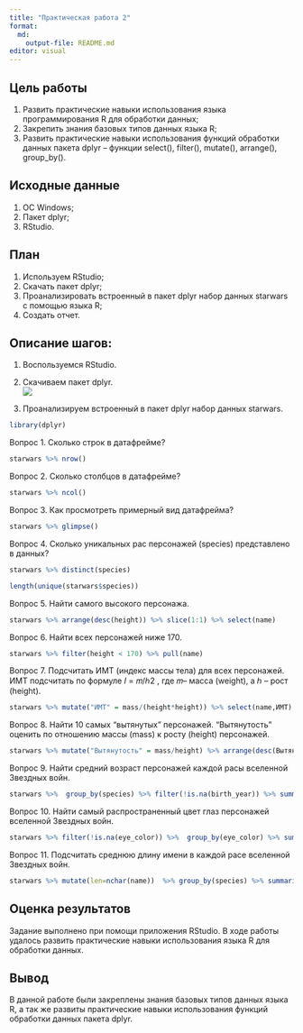 ---
title: "Практическая работа 2"
format:
  md:
    output-file: README.md
editor: visual
---

## Цель работы

1.  Развить практические навыки использования языка программирования R для обработки данных;
2.  Закрепить знания базовых типов данных языка R;
3.  Развить практические навыки использования функций обработки данных пакета dplyr -- функции select(), filter(), mutate(), arrange(), group_by().

## Исходные данные

1.  ОС Windows;
2.  Пакет dplyr;
3.  RStudio.

## План

1.  Используем RStudio;
2.  Скачать пакет dplyr;
3.  Проанализировать встроенный в пакет dplyr набор данных starwars с помощью языка R;
4.  Создать отчет.

## Описание шагов:

1.  Воспользуемся RStudio.

2.  Скачиваем пакет dplyr.\
    ![](screenshot/loading.png)

3.  Проанализируем встроенный в пакет dplyr набор данных starwars.

```{r}
library(dplyr)
```

Вопрос 1.  Сколько строк в датафрейме?

```{r}
starwars %>% nrow()
```

Вопрос 2.  Сколько столбцов в датафрейме?

```{r}
starwars %>% ncol()
```

Вопрос 3.  Как просмотреть примерный вид датафрейма?

```{r}
starwars %>% glimpse()
```

Вопрос 4.  Сколько уникальных рас персонажей (species) представлено в данных?

```{r}
starwars %>% distinct(species)
```

```{r}
length(unique(starwars$species))
```

Вопрос 5.  Найти самого высокого персонажа.

```{r}
starwars %>% arrange(desc(height)) %>% slice(1:1) %>% select(name)
```

Вопрос 6.  Найти всех персонажей ниже 170.

```{r}
starwars %>% filter(height < 170) %>% pull(name)
```

Вопрос 7.  Подсчитать ИМТ (индекс массы тела) для всех персонажей. ИМТ подсчитать по формуле 𝐼 = 𝑚/ℎ2 , где 𝑚-- масса (weight), а ℎ -- рост (height).

```{r}
starwars %>% mutate("ИМТ" = mass/(height*height)) %>% select(name,ИМТ)
```

Вопрос 8.  Найти 10 самых "вытянутых" персонажей. "Вытянутость" оценить по отношению массы (mass) к росту (height) персонажей.

```{r}
starwars %>% mutate("Вытянутость" = mass/height) %>% arrange(desc(Вытянутость)) %>% slice(1:10) %>% select(name,Вытянутость)
```

Вопрос 9. Найти средний возраст персонажей каждой расы вселенной Звездных войн.

```{r}
starwars %>%  group_by(species) %>% filter(!is.na(birth_year)) %>% summarise('Среднее' = mean(birth_year)) %>% select(species, Среднее) 
```

Вопрос 10. Найти самый распространенный цвет глаз персонажей вселенной Звездных войн.

```{r}
starwars %>% filter(!is.na(eye_color)) %>%  group_by(eye_color) %>% summarise('Колличество'= n()) %>% arrange(desc(Колличество)) %>% select(eye_color, Колличество) %>% slice(1)
```

Вопрос 11. Подсчитать среднюю длину имени в каждой расе вселенной Звездных войн.

```{r}
starwars %>% mutate(len=nchar(name))  %>% group_by(species) %>% summarise('mean' = mean(len)) %>% select(species,mean)
```

## Оценка результатов

Задание выполнено при помощи приложения RStudio. В ходе работы удалось развить практические навыки использования языка R для обработки данных.

## Вывод

В данной работе были закреплены знания базовых типов данных языка R, а так же развиты практические навыки использования функций обработки данных пакета dplyr.
